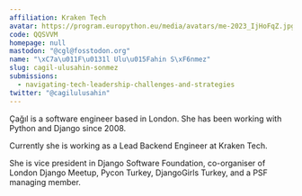 ```yaml
---
affiliation: Kraken Tech
avatar: https://program.europython.eu/media/avatars/me-2023_IjHoFqZ.jpg
code: QQSVVM
homepage: null
mastodon: "@cgl@fosstodon.org"
name: "\xC7a\u011F\u0131l Ulu\u015Fahin S\xF6nmez"
slug: cagil-ulusahin-sonmez
submissions:
  - navigating-tech-leadership-challenges-and-strategies
twitter: "@cagilulusahin"
---
```


Çağıl is a software engineer based in London. She has been working with Python
and Django since 2008.

Currently she is working as a Lead Backend Engineer at Kraken Tech.

She is vice president in Django Software Foundation, co-organiser of London
Django Meetup, Pycon Turkey, DjangoGirls Turkey, and a PSF managing member.

